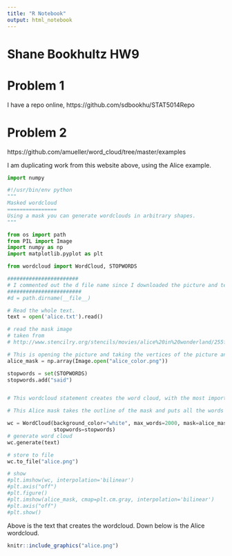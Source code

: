 ```yaml
---
title: "R Notebook"
output: html_notebook
---
```


# Shane Bookhultz HW9

# Problem 1

I have a repo online,
https://github.com/sdbookhu/STAT5014Repo

# Problem 2

https://github.com/amueller/word_cloud/tree/master/examples

I am duplicating work from this website above, using the Alice example. 

```python
 
import numpy

#!/usr/bin/env python
"""
Masked wordcloud
================
Using a mask you can generate wordclouds in arbitrary shapes.
"""

from os import path
from PIL import Image
import numpy as np
import matplotlib.pyplot as plt

from wordcloud import WordCloud, STOPWORDS

#######################
# I commented out the d file name since I downloaded the picture and text file
########################
#d = path.dirname(__file__)

# Read the whole text.
text = open('alice.txt').read()

# read the mask image
# taken from
# http://www.stencilry.org/stencils/movies/alice%20in%20wonderland/255fk.jpg

# This is opening the picture and taking the vertices of the picture and putting it into a numpy array
alice_mask = np.array(Image.open("alice_color.png"))

stopwords = set(STOPWORDS)
stopwords.add("said")


# This wordcloud statement creates the word cloud, with the most important variable taking in being Alice mask

# This Alice mask takes the outline of the mask and puts all the words inside it

wc = WordCloud(background_color="white", max_words=2000, mask=alice_mask,
               stopwords=stopwords)
# generate word cloud
wc.generate(text)

# store to file
wc.to_file("alice.png")

# show
#plt.imshow(wc, interpolation='bilinear')
#plt.axis("off")
#plt.figure()
#plt.imshow(alice_mask, cmap=plt.cm.gray, interpolation='bilinear')
#plt.axis("off")
#plt.show()

```

Above is the text that creates the wordcloud. Down below is the Alice wordcloud. 


```r

knitr::include_graphics("alice.png")

```
